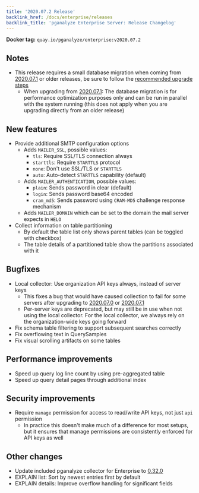 ```yaml
---
title: '2020.07.2 Release'
backlink_href: /docs/enterprise/releases
backlink_title: 'pganalyze Enterprise Server: Release Changelog'
---
```


**Docker tag:** `quay.io/pganalyze/enterprise:v2020.07.2`

## Notes

* This release requires a small database migration when coming from [2020.07.1](/docs/enterprise/releases/2020-07-1) or older releases, be sure to follow the [recommended upgrade steps](/docs/enterprise/upgrade)
  - When upgrading from [2020.07.1](/docs/enterprise/releases/2020-07-1): The database migration is for performance optimization purposes only and can be run in parallel with the system running (this does not apply when you are upgrading directly from an older release)

## New features

* Provide additional SMTP configuration options
  - Adds `MAILER_SSL`, possible values:
      - `tls`: Require SSL/TLS connection always
      - `starttls`: Require `STARTTLS` protocol
      - `none`: Don't use SSL/TLS or `STARTTLS`
      - `auto`: Auto-detect `STARTTLS` capability (default)
  - Adds `MAILER_AUTHENTICATION`, possible values:
      - `plain`: Sends password in clear (default)
      - `login`: Sends password base64 encoded
      - `cram_md5`: Sends password using `CRAM-MD5` challenge response mechanism
  - Adds `MAILER_DOMAIN` which can be set to the domain the mail server expects in `HELO`
* Collect information on table partitioning
  - By default the table list only shows parent tables (can be toggled with checkbox)
  - The table details of a partitioned table show the partitions associated with it

## Bugfixes

* Local collector: Use organization API keys always, instead of server keys
  - This fixes a bug that would have caused collection to fail for some servers after upgrading to [2020.07.0](/docs/enterprise/releases/2020-07-0) or [2020.07.1](/docs/enterprise/releases/2020-07-1)
  - Per-server keys are deprecated, but may still be in use when not using
    the local collector. For the local collector, we always rely on the
    organization-wide keys going forward
* Fix schema table filtering to support subsequent searches correctly
* Fix overflowing text in QuerySamples
* Fix visual scrolling artifacts on some tables

## Performance improvements

* Speed up query log line count by using pre-aggregated table
* Speed up query detail pages through additional index

## Security improvements

* Require `manage` permission for access to read/write API keys, not just `api` permission
  - In practice this doesn't make much of a difference for most setups, but it ensures
    that manage permissions are consistently enforced for API keys as well

## Other changes

* Update included pganalyze collector for Enterprise to [0.32.0](https://github.com/pganalyze/collector/blob/master/CHANGELOG.md)
* EXPLAIN list: Sort by newest entries first by default
* EXPLAIN details: Improve overflow handling for significant fields
